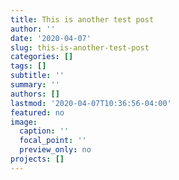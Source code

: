 ```yaml
---
title: This is another test post
author: ''
date: '2020-04-07'
slug: this-is-another-test-post
categories: []
tags: []
subtitle: ''
summary: ''
authors: []
lastmod: '2020-04-07T10:36:56-04:00'
featured: no
image:
  caption: ''
  focal_point: ''
  preview_only: no
projects: []
---
```

